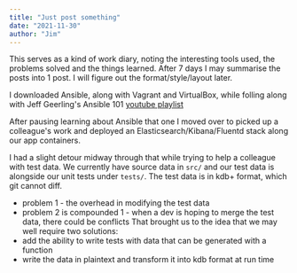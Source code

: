 ```yaml
---
title: "Just post something"
date: "2021-11-30"
author: "Jim"
---
```


This serves as a kind of work diary, noting the interesting tools used,
the problems solved and the things learned. After 7 days I may summarise the posts into 1 post.
I will figure out the format/style/layout later.

I downloaded Ansible, along with Vagrant and VirtualBox, while folling along with
Jeff Geerling's Ansible 101 [youtube playlist](https://youtu.be/goclfp6a2IQ)

After pausing learning about Ansible that one I moved over to picked up a colleague's work and
deployed an Elasticsearch/Kibana/Fluentd stack along our app containers.

I had a slight detour midway through that while trying to help a colleague with test data.
We currently have source data in `src/` and our test data is alongside our unit tests under `tests/`.
The test data is in kdb+ format, which git cannot diff.
* problem 1 - the overhead in modifying the test data
* problem 2 is compounded 1 - when a dev is hoping to merge the test data, there could be conflicts
That brought us to the idea that we may well require two solutions:
* add the ability to write tests with data that can be generated with a function
* write the data in plaintext and transform it into kdb format at run time
